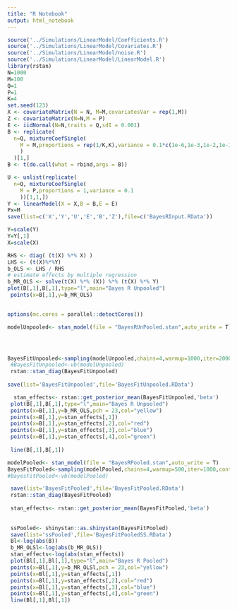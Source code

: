 ```yaml
---
title: "R Notebook"
output: html_notebook
---
```

```r
source('../Simulations/LinearModel/Coefficients.R')
source('../Simulations/LinearModel/Covariates.R')
source('../Simulations/LinearModel/noise.R')
source('../Simulations/LinearModel/LinearModel.R')
library(rstan)
N=1000
M=100
Q=1
P=1
K=4
set.seed(123)
X <- covariateMatrix(N = N, M=M,covariatesVar = rep(1,M))
Z <- covariateMatrix(N=N,M = P)
E <- iidNormal(N=N,traits = Q,sdI = 0.001)
B <- replicate(
  n=Q, mixtureCoefSingle(
    M = M,proportions = rep(1/K,K),variance = 0.1*c(1e-6,1e-3,1e-2,1e-1)
    )
  )[1,]
B <- t(do.call(what = rbind,args = B))

U <- unlist(replicate(
  n=Q, mixtureCoefSingle(
    M = P,proportions = 1,variance = 0.1
    ))[1,1,])
Y <- linearModel(X = X,B = B,E = E)
Px=M
save(list=c('X','Y','U','E','B','Z'),file=c('BayesRInput.RData'))

Y=scale(Y)
Y=Y[,1]
X=scale(X)

RHS <- diag( (t(X) %*% X) ) 
LHS <- (t(X)%*%Y)
b_OLS <- LHS / RHS
# estimate effects by multiple regression
b_MR_OLS <- solve(t(X) %*% (X)) %*% (t(X) %*% Y)
plot(B[,1],B[,1],type="l",main="Bayes R Unpooled")
 points(x=B[,1],y=b_MR_OLS)
 
```
```r
options(mc.cores = parallel::detectCores())

modelUnpooled<- stan_model(file = "BayesRUnPooled.stan",auto_write = T)




BayesFitUnpooled<-sampling(modelUnpooled,chains=4,warmup=1000,iter=2000,control = list(max_treedepth = 10))
 #BayesFitUnpooled<-vb(modelUnpooled)
 rstan::stan_diag(BayesFitUnpooled)
 
save(list='BayesFitUnpooled',file='BayesFitUnpooled.RData')

  stan_effects<- rstan::get_posterior_mean(BayesFitUnpooled,'beta')
 plot(B[,1],B[,1],type="l",main="Bayes R Unpooled")
 points(x=B[,1],y=b_MR_OLS,pch = 23,col="yellow")
 points(x=B[,1],y=stan_effects[,1])
 points(x=B[,1],y=stan_effects[,2],col="red")
 points(x=B[,1],y=stan_effects[,3],col="blue")
 points(x=B[,1],y=stan_effects[,4],col="green")
 
 line(B[,1],B[,1])

```

```r
modelPooled<- stan_model(file = "BayesRPooled.stan",auto_write = T)
BayesFitPooled<-sampling(modelPooled,chains=4,warmup=500,iter=1000,control = list(max_treedepth = 10))
#BayesFitPooled<-vb(modelPooled)

 save(list='BayesFitPooled',file='BayesFitPooled.RData')
 rstan::stan_diag(BayesFitPooled)
 
 stan_effects<- rstan::get_posterior_mean(BayesFitPooled,'beta')
 
 
 ssPooled<- shinystan::as.shinystan(BayesFitPooled)
 save(list='ssPooled',file='BayesFitPooledSS.RData')
 Bl<-log(abs(B))
 b_MR_OLSl<-log(abs(b_MR_OLS))
 stan_effects<-log(abs(stan_effects))
 plot(Bl[,1],Bl[,1],type="l",main="Bayes R Pooled")
 points(x=Bl[,1],y=b_MR_OLSl,pch = 23,col="yellow")
 points(x=Bl[,1],y=stan_effects[,1])
 points(x=Bl[,1],y=stan_effects[,2],col="red")
 points(x=Bl[,1],y=stan_effects[,3],col="blue")
 points(x=Bl[,1],y=stan_effects[,4],col="green")
 line(Bl[,1],Bl[,1])
```

